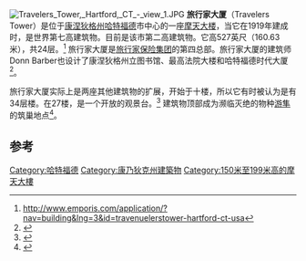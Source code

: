 [[File:Travelers_Tower,_Hartford,_CT_-_view_1.JPG|thumb]]
'''旅行家大厦'''（Travelers Tower）是位于[[康涅狄格州|康涅狄格州]][[哈特福德|哈特福德]]市中心的一座[[摩天大楼|摩天大楼]]，当它在1919年建成时，是世界第七高建筑物。目前是该市第二高建筑物。它高527英尺（160.63米），共24层。<ref>http://www.emporis.com/application/?nav=building&lng=3&id=travenuelerstower-hartford-ct-usa</ref> 
旅行家大厦是[[旅行家保险集团|旅行家保险集团]]的第四总部。旅行家大厦的建筑师Donn Barber也设计了康涅狄格州立图书馆、最高法院大楼和哈特福德时代大厦<ref>{{cite web |url=http://hartford.omaxfield.com/travelers.html |title=存档副本 |accessdate=2013-04-02 |deadurl=yes |archiveurl=https://web.archive.org/web/20130529170232/http://hartford.omaxfield.com/travelers.html |archivedate=2013-05-29 }}</ref>。

旅行家大厦实际上是两座其他建筑物的扩展，开始于十楼，所以它有时被认为是有34层楼。在27楼，是一个开放的观景台。<ref>{{cite web |url=http://falconcam.travelers.com/tower-history.html |title=存档副本 |accessdate=2013年4月2日 |deadurl=yes |archiveurl=https://web.archive.org/web/20120314062857/http://falconcam.travelers.com/tower-history.html |archivedate=2012年3月14日 |df= }}</ref> 建筑物顶部成为濒临灭绝的物种[[游隼|游隼]]的筑巢地点<ref>{{cite web |url=http://falconcam.travelers.com/ |title=存档副本 |accessdate=2013年4月2日 |deadurl=yes |archiveurl=https://web.archive.org/web/20130117111023/http://falconcam.travelers.com/ |archivedate=2013年1月17日 |df= }}</ref>。

==参考==
{{reflist}}

{{coord|41.7638|-72.6724|display=title}}

[[Category:哈特福德|Category:哈特福德]]
[[Category:康乃狄克州建築物|Category:康乃狄克州建築物]]
[[Category:150米至199米高的摩天大樓|Category:150米至199米高的摩天大樓]]